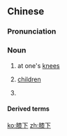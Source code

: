 ==Chinese==
{{zh-forms}}

===Pronunciation===
{{zh-pron
|m=xīxià
|c=sat1 haa6
|mn=chhek-hā/sit-hā
|cat=n
}}

===Noun===
{{zh-noun}}

# {{lb|zh|literally}} at one's [[knee]]s
# {{lb|zh|figuratively}} [[children]]
# {{n-g|[[salutation]] used in letters to [[parent]]s or [[grandparent]]s}}

====Derived terms====
{{zh-der|膝下無兒|膝下無子|男兒膝下有黃金|承歡膝下|膝下猶虛}}

[[ko:膝下]]
[[zh:膝下]]